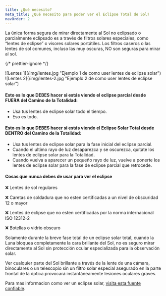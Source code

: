 ```yaml
---
title: ¿Qué necesito?
meta_title: ¿Qué necesito para poder ver el Eclipse Total de Sol?
navOrder: 2
---
```


La única forma segura de mirar directamente al Sol no eclipsado o parcialmente eclipsado es a través de filtros solares especiales, como “lentes de eclipse” o visores solares portátiles. Los filtros caseros o las lentes de sol comunes, incluso las muy oscuras, NO son seguras para mirar al sol.

{/* prettier-ignore */}
<div className="grid grid-cols-1 sm:grid-cols-2 gap-4 pb-8 pt-6"> <div className="relative aspect-video rounded-2xl shadow-lg overflow-hidden shadow-gray-300/50"> ![Lentes 1](/img/lentes.jpg "Ejemplo 1 de como user lentes de eclipse solar") </div> <div className="relative aspect-video rounded-2xl shadow-lg overflow-hidden shadow-gray-300/50"> ![Lentes 2](/img/lentes-2.jpg "Ejemplo 2 de como user lentes de eclipse solar") </div> </div>

#### Esto es lo que DEBES hacer si estás viendo el eclipse <span className="text-red-500">parcial</span> desde <span className="text-red-500">FUERA</span> del Camino de la Totalidad:

- Usa tus lentes de eclipse solar todo el tiempo.
- Eso es todo.

#### Esto es lo que DEBES hacer si estás viendo el Eclipse Solar <span className="text-green-500">Total</span> desde <span className="text-green-500">DENTRO</span> del Camino de la Totalidad:

- Usa tus lentes de eclipse solar para la fase inicial del eclipse parcial.
- Cuando el ultimo rayo de luz desaparezca y se oscurezca, quítate los lentes de eclipse solar para la Totalidad.
- Cuando vuelva a aparecer un pequeño rayo de luz, vuelve a ponerte los lentes de eclipse solar para la fase de eclipse parcial que retrocede.

#### Cosas que nunca debes de usar para ver el eclipse

❌ Lentes de sol regulares

❌ Caretas de soldadura que no esten certificadas a un nivel de obscuridad 12 o mayor

❌ Lentes de eclipse que no esten certificadas por la norma internacional ISO 12312-2

❌ Botellas o vidrio obscuro

Solamente durante la breve fase total de un eclipse solar total, cuando la Luna bloquea completamente la cara brillante del Sol, no es seguro mirar directamente al Sol sin protección ocular especializada para la observación solar.

Ver cualquier parte del Sol brillante a través de la lente de una cámara, binoculares o un telescopio sin un filtro solar especial asegurado en la parte frontal de la óptica provocará instantáneamente lesiones oculares graves.

Para mas informacion como ver un eclipse solar, [visita esta fuente confiable](https://www.exploratorium.edu/es/eclipse/como-mirar-un-eclipse-solar).
